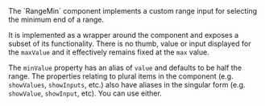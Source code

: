 
<div className="large">
  The `RangeMin` component implements a custom range input for selecting the
  minimum end of a range.
</div>

<Example
  Component={Component}
  code={Source}
/>

It is implemented as a wrapper around the <RangeLink/> component and exposes
a subset of its functionality.  There is no thumb, value or input displayed
for the `maxValue` and it effectively remains fixed at the `max` value.

The `minValue` property has an alias of `value` and defaults to be half the
range.  The properties relating to plural items in the <RangeLink/> component
(e.g. `showValues`, `showInputs`, etc.) also have aliases in the singular form
(e.g. `showValue`, `showInput`, etc).  You can use either.

<Example
  Component={Extras}
  code={ExtrasSrc}
  undent={2}
/>
